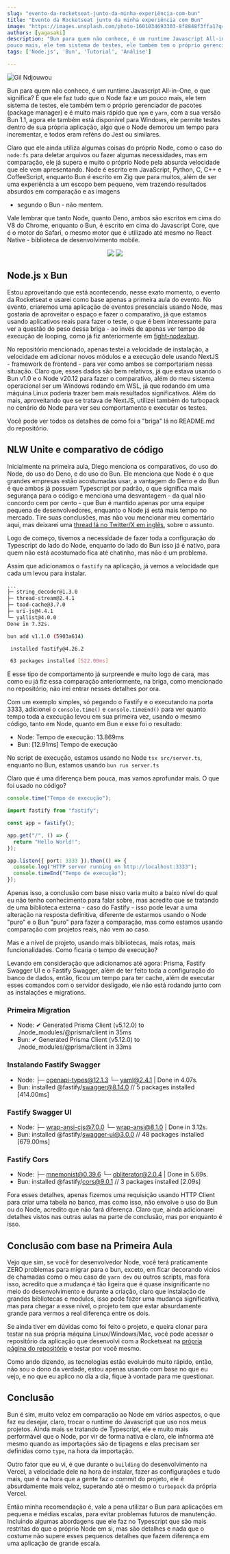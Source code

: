 ```yaml
---
slug: "evento-da-rocketseat-junto-da-minha-experiência-com-bun"
title: "Evento da Rocketseat junto da minha experiência com Bun"
image: "https://images.unsplash.com/photo-1601034693303-8f8848f3ffa1?q=80&w=2070&auto=format&fit=crop&ixlib=rb-4.0.3&ixid=M3wxMjA3fDB8MHxwaG90by1wYWdlfHx8fGVufDB8fHx8fA%3D%3D"
authors: [yagasaki]
description: "Bun para quem não conhece, é um runtime Javascript All-in-One, o que significa? É que ele faz tudo que o Node faz e um
pouco mais, ele tem sistema de testes, ele também tem o próprio gerenciador de pacotes (package manager) e é muito mais ..."
tags: ['Node.js', 'Bun', 'Tutorial', 'Análise']

---
```


![Gil Ndjouwou](https://images.unsplash.com/photo-1601034693303-8f8848f3ffa1?q=80&w=2070&auto=format&fit=crop&ixlib=rb-4.0.3&ixid=M3wxMjA3fDB8MHxwaG90by1wYWdlfHx8fGVufDB8fHx8fA%3D%3D)

Bun para quem não conhece, é um runtime Javascript All-in-One, o que significa? É que ele faz tudo que o Node faz e um
pouco mais, ele tem sistema de testes, ele também tem o próprio gerenciador de pacotes (package manager) e é muito mais
rápido que `npm` e `yarn`, com a sua versão Bun 1.1, agora ele também está disponível para Windows, ele permite testes
dentro de sua própria aplicação, algo que o Node demorou um tempo para incrementar, e todos eram reféns do Jest ou
similares.

Claro que ele ainda utiliza algumas coisas do próprio Node, como o caso do `node:fs` para deletar arquivos ou fazer
algumas necessidades, mas em comparação, ele já supera e muito o próprio Node pela absurda velocidade que ele vem
apresentando. Node é escrito em JavaScript, Python, C, C++ e CoffeeScript, enquanto Bun é escrito em Zig que para
muitos, além de ser uma experiência a um escopo bem pequeno, vem trazendo resultados absurdos em comparação e as imagens
- segundo o Bun - não mentem.

Vale lembrar que tanto Node, quanto Deno, ambos são escritos em cima do V8 do Chrome, enquanto o Bun, é escrito em cima
do Javascript Core, que é o motor do Safari, o mesmo motor que é utilizado até mesmo no React Native - biblioteca de
desenvolvimento mobile.

<p align="center">
  <img src="https://github.com/Yagasaki7K/website-nlwunite/assets/23272064/c6e7c0ce-fc58-48d4-81e2-1f412db1c8f2"/>
  <img src="https://github.com/Yagasaki7K/website-nlwunite/assets/23272064/0b00b2ae-31e5-42e1-9efc-389fc7ecd89b"/>
</p>

## Node.js x Bun

Estou aproveitando que está acontecendo, nesse exato momento, o evento da Rocketseat e usarei como base apenas a
primeira aula do evento. No evento, criaremos uma aplicação de eventos presenciais usando Node, mas gostaria de
aproveitar o espaço e fazer o comparativo, já que estamos usando aplicativos reais para fazer o teste, o que é bem
interessante para ver a questão do peso dessa briga - ao invés de apenas ver tempo de execução de looping, como já fiz
anteriormente em [fight-nodexbun](https://github.com/Yagasaki7K/fight-nodexbun).

No repositório mencionado, apenas testei a velocidade de instalação, a velocidade em adicionar novos módulos e a
execução dele usando NextJS - framework de frontend - para ver como ambos se comportariam nessa situação. Claro que,
esses dados são bem relativos, já que estava usando o Bun v1.0 e o Node v20.12 para fazer o comparativo, além do meu
sistema operacional ser um Windows rodando em WSL, já que rodando em uma máquina Linux poderia trazer bem mais
resultados significativos. Além do mais, aproveitando que se tratava de NextJS, utilizei também do turbopack no
cenário do Node para ver seu comportamento e executar os testes.

Você pode ver todos os detalhes de como foi a "briga" lá no README.md do repositório.

## NLW Unite e comparativo de código

Inicialmente na primeira aula, Diego menciona os comparativos, do uso do Node, do uso do Deno, e do uso do Bun. Ele
menciona que Node é o que grandes empresas estão acostumadas usar, a vantagem do Deno e do Bun é que ambos já possuem
Typescript por padrão, o que significa mais segurança para o código e menciona uma desvantagem - da qual não concordo
cem por cento - que Bun é mantido apenas por uma equipe pequena de desenvolvedores, enquanto o Node já está mais
tempo no mercado. Tire suas conclusões, mas não vou mencionar meu comentário aqui, mas deixarei uma 
[thread lá no Twitter/X em inglês](https://twitter.com/Yagasaki7K/status/1775178680085500262), sobre o assunto.

Logo de começo, tivemos a necessidade de fazer toda a configuração do Typescript do lado do Node, enquanto do lado
do Bun isso já é nativo, para quem não está acostumado fica até chatinho, mas não é um problema.

Assim que adicionamos o `fastify` na aplicação, já vemos a velocidade que cada um levou para instalar.

```bash
...
├─ string_decoder@1.3.0
├─ thread-stream@2.4.1
├─ toad-cache@3.7.0
├─ uri-js@4.4.1
└─ yallist@4.0.0
Done in 7.32s.
```

```bash
bun add v1.1.0 (5903a614)

 installed fastify@4.26.2

 63 packages installed [522.00ms]
```

E esse tipo de comportamento já surpreende e muito logo de cara, mas como eu já fiz essa comparação anteriormente, na
briga, como mencionado no repositório, não irei entrar nesses detalhes por ora.

Com um exemplo simples, só pegando o Fastify e o executando na porta 3333, adicionei o `console.time()` e
`console.timeEnd()` para ver quanto tempo toda a execução levou em sua primeira vez, usando o mesmo código, tanto em
Node, quanto em Bun e esse foi o resultado:

- Node: Tempo de execução: 13.869ms
- Bun: [12.91ms] Tempo de execução

No script de execução, estamos usando no Node `tsx src/server.ts`, enquanto no Bun, estamos usando `bun run server.ts`

Claro que é uma diferença bem pouca, mas vamos aprofundar mais. O que foi usado no código?

```ts
console.time("Tempo de execução");

import fastify from "fastify";

const app = fastify();

app.get("/", () => {
  return "Hello World!";
});

app.listen({ port: 3333 }).then(() => {
  console.log("HTTP server running on http://localhost:3333");
  console.timeEnd("Tempo de execução");
});
```

Apenas isso, a conclusão com base nisso varia muito a baixo nível do qual eu não tenho conhecimento para falar sobre,
mas acredito que se tratando de uma biblioteca externa - caso do Fastify - isso pode levar a uma alteração na resposta
definitiva, diferente de estarmos usando o Node "puro" e o Bun "puro" para fazer a comparação, mas como estamos usando
comparação com projetos reais, não vem ao caso.

Mas e a nível de projeto, usando mais bibliotecas, mais rotas, mais funcionalidades. Como ficaria o tempo de execução?

Levando em consideração que adicionamos até agora: Prisma, Fastify Swagger UI e o Fastify Swagger, além de ter feito toda a configuração do
banco de dados, então, ficou um tempo para ter cache, além de executar esses comandos com o servidor desligado, ele
não está rodando junto com as instalações e migrations.

### Primeira Migration
- Node: ✔ Generated Prisma Client (v5.12.0) to ./node_modules/@prisma/client in 35ms
- Bun: ✔ Generated Prisma Client (v5.12.0) to ./node_modules/@prisma/client in 33ms

### Instalando Fastify Swagger
- Node: ├─ openapi-types@12.1.3 └─ yaml@2.4.1 | Done in 4.07s.
- Bun: installed @fastify/swagger@8.14.0 // 5 packages installed [414.00ms]

### Fastify Swagger UI
- Node: ├─ wrap-ansi-cjs@7.0.0 └─ wrap-ansi@8.1.0 | Done in 3.12s.
- Bun: installed @fastify/swagger-ui@3.0.0 // 48 packages installed [679.00ms]

### Fastify Cors
- Node: ├─ mnemonist@0.39.6 └─ obliterator@2.0.4 | Done in 5.69s.
- Bun: installed @fastify/cors@9.0.1 // 3 packages installed [2.09s]

Fora esses detalhes, apenas fizemos uma requisição usando HTTP Client para criar uma tabela no banco, mas como isso, não
envolve o uso do Bun ou do Node, acredito que não fará diferença. Claro que, ainda adicionarei detalhes vistos nas
outras aulas na parte de conclusão, mas por enquanto é isso.

## Conclusão com base na Primeira Aula
Vejo que sim, se você for desenvolvedor Node, você terá praticamente ZERO problemas para migrar para o bun, exceto, em
ficar decorando vicios de chamadas como o meu caso de `yarn dev` ou outros scripts, mas fora isso, acredito que a
mudança é tão ligeira que é quase insignificante no meio do desenvolvimento e durante a criação, claro que instalação de
grandes bibliotecas e modulos, isso pode fazer uma mudança significativa, mas para chegar a esse nível, o projeto tem
que estar absurdamente grande para vermos a real diferença entre os dois.

Se ainda tiver em dúvidas como foi feito o projeto, e queira clonar para testar na sua própria máquina
Linux/Windows/Mac, você pode acessar o repositório da aplicação que desenvolvi com a Rocketseat na 
[própria página do repositório](https://github.com/Yagasaki7K/website-nlwunite) e testar por você mesmo.

Como ando dizendo, as tecnologias estão evoluindo muito rápido, então, não sou o dono da verdade, estou apenas usando
com base no que eu vejo, e no que eu aplico no dia a dia, fique à vontade para me questionar.

## Conclusão

Bun é sim, muito veloz em comparação ao Node em vários aspectos, o que faz eu desejar, claro, trocar o runtime do
Javascript que uso nos meus projetos. Ainda mais se tratando de Typescript, ele e muito mais performável que o Node,
por vir de forma nativa e claro, ele infnorma até mesmo quando as importações são de tipagens e elas precisam
ser definidas como `type`, na hora da importação.

Outro fator que eu vi, é que durante o `building` do desenvolvimento na Vercel, a velocidade dele na hora de instalar,
fazer as configurações e tudo mais, que é na hora que a gente faz o commit do projeto, ele é absurdamente mais veloz,
superando até o mesmo o `turbopack` da própria Vercel.

Então minha recomendação é, vale a pena utilizar o Bun para aplicações em pequena e médias escalas, para evitar
problemas futuros de manutenção. Incluindo algumas abordagens que ele faz no Typescript que são mais restritas
do que o próprio Node em si, mas são detalhes e nada que o costume não supere esses pequenos detalhes que fazem
diferença em uma aplicação de grande escala.